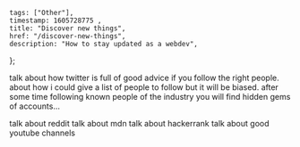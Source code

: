 
	tags: ["Other"],
	timestamp: 1605728775 ,
	title: "Discover new things",
	href: "/discover-new-things",
	description: "How to stay updated as a webdev",
};

talk about how twitter is full of good advice if you follow the right people.
about how i could give a list of people to follow but it will be biased.
after some time following known people of the industry you will find hidden gems of accounts...

talk about reddit
talk about mdn
talk about hackerrank
talk about good youtube channels

<PostHeader metadata={metadata} />